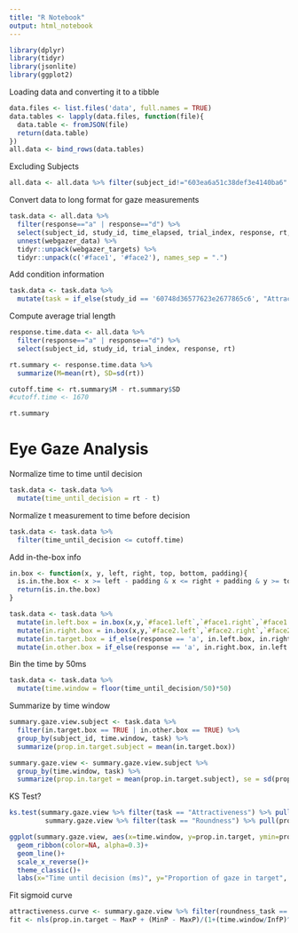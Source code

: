 ```yaml
---
title: "R Notebook"
output: html_notebook
---
```


```r
library(dplyr)
library(tidyr)
library(jsonlite)
library(ggplot2)
```

Loading data and converting it to a tibble

```r
data.files <- list.files('data', full.names = TRUE)
data.tables <- lapply(data.files, function(file){
  data.table <- fromJSON(file)
  return(data.table)
})
all.data <- bind_rows(data.tables)
```

Excluding Subjects

```r
all.data <- all.data %>% filter(subject_id!="603ea6a51c38def3e4140ba6" & subject_id!="5ce1372c55fe0d001869c8d8" & subject_id!="5f47d860b56e68220cb86be1" & subject_id!="607eaf87ac02229ef4fa8f4a" & subject_id!="5d30857eb2f0ad00163470f3" & subject_id!="5e272684f205790453c2c4b8" & subject_id!="5f5b5881b17fa72756b8ff2a" & subject_id!="5fae5291ec402509e2885604")
```

Convert data to long format for gaze measurements

```r
task.data <- all.data %>%
  filter(response=="a" | response=="d") %>%
  select(subject_id, study_id, time_elapsed, trial_index, response, rt, webgazer_data, webgazer_targets) %>%
  unnest(webgazer_data) %>%
  tidyr::unpack(webgazer_targets) %>%
  tidyr::unpack(c('#face1', '#face2'), names_sep = ".")
```

Add condition information

```r
task.data <- task.data %>%
  mutate(task = if_else(study_id == '60748d36577623e2677865c6', "Attractiveness", "Roundness"))
```

Compute average trial length

```r
response.time.data <- all.data %>%
  filter(response=="a" | response=="d") %>%
  select(subject_id, study_id, trial_index, response, rt)
```

```r
rt.summary <- response.time.data %>%
  summarize(M=mean(rt), SD=sd(rt))

cutoff.time <- rt.summary$M - rt.summary$SD
#cutoff.time <- 1670

rt.summary
```


# Eye Gaze Analysis

Normalize time to time until decision

```r
task.data <- task.data %>%
  mutate(time_until_decision = rt - t)
```

Normalize t measurement to time before decision

```r
task.data <- task.data %>%
  filter(time_until_decision <= cutoff.time)
```

Add in-the-box info

```r
in.box <- function(x, y, left, right, top, bottom, padding){
  is.in.the.box <- x >= left - padding & x <= right + padding & y >= top - padding & y <= bottom + padding
  return(is.in.the.box)
}
```

```r
task.data <- task.data %>%
  mutate(in.left.box = in.box(x,y,`#face1.left`,`#face1.right`,`#face1.top`,`#face1.bottom`,0)) %>%
  mutate(in.right.box = in.box(x,y,`#face2.left`,`#face2.right`,`#face2.top`,`#face2.bottom`,0)) %>%
  mutate(in.target.box = if_else(response == 'a', in.left.box, in.right.box)) %>%
  mutate(in.other.box = if_else(response == 'a', in.right.box, in.left.box))
```

Bin the time by 50ms

```r
task.data <- task.data %>%
  mutate(time.window = floor(time_until_decision/50)*50)
```

Summarize by time window

```r
summary.gaze.view.subject <- task.data %>%
  filter(in.target.box == TRUE | in.other.box == TRUE) %>%
  group_by(subject_id, time.window, task) %>%
  summarize(prop.in.target.subject = mean(in.target.box))
```
```r
summary.gaze.view <- summary.gaze.view.subject %>%
  group_by(time.window, task) %>%
  summarize(prop.in.target = mean(prop.in.target.subject), se = sd(prop.in.target.subject)/sqrt(n()))
```

KS Test?

```r
ks.test(summary.gaze.view %>% filter(task == "Attractiveness") %>% pull(prop.in.target),
         summary.gaze.view %>% filter(task == "Roundness") %>% pull(prop.in.target))
```


```r
ggplot(summary.gaze.view, aes(x=time.window, y=prop.in.target, ymin=prop.in.target-se, ymax=prop.in.target+se, color=task, fill=task))+
  geom_ribbon(color=NA, alpha=0.3)+
  geom_line()+
  scale_x_reverse()+
  theme_classic()+
  labs(x="Time until decision (ms)", y="Proportion of gaze in target", color="Task", fill="Task")
```


Fit sigmoid curve

```r
attractiveness.curve <- summary.gaze.view %>% filter(roundness_task == FALSE)
fit <- nls(prop.in.target ~ MaxP + (MinP - MaxP)/(1+(time.window/InfP)^Slope), data = attractiveness.curve, start=list(MaxP=0.9,MinP=0.5,InfP=-500,Slope=-1))
```
